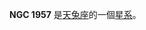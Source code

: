 {{NGCInfoBox|NGCID=NGC 1957|發現者=法蘭斯·萊文沃思|發現日期=1886年-月-日|其他編號=NPM1G -14.0249|曆元=J2000.0|赤經=5時32分55.1秒
|赤緯=-14°7'57"|星座=天兔座|星體=星系|星等=13.9|表面亮度=13.8|藍等=14.9}}

'''NGC 1957''' 是[[天兔座|天兔座]]的一個[[星系|星系]]。

{{NGCReference|1957}}

{{Catalogs|NGC=1957}}
{{天文学小作品}}